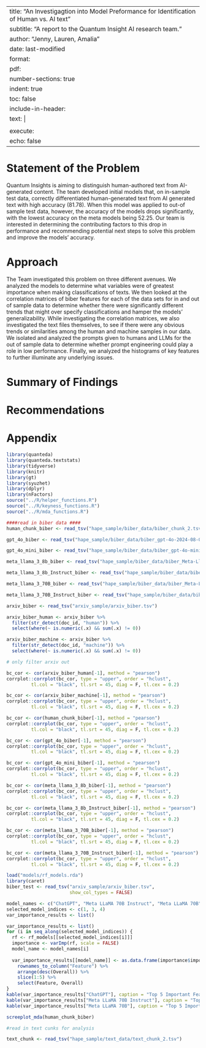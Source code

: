 
---
title: "An Investigagtion into Model Preformance for Identification of Human vs. AI text"
subtitle: "A report to the Quantum Insight AI research team."
author: "Jenny, Lauren, Amalia"
date: last-modified
format:
  pdf:
    number-sections: true
    indent: true
    toc: false
    include-in-header:
      text: |
        \addtokomafont{disposition}{\rmfamily}
execute:
  echo: false
---

# Statement of the Problem
Quantum Insights is aiming to distinguish human-authored text from AI-generated content. The team developed initial models that, on in-sample test data, correctly differentiated human-generated text from AI generated text with high accuracy ($81.78%-96.25%$). When this model was applied to out-of sample test data, however, the accuracy of the models drops significantly, with the lowest accuracy on the meta models being $52.25%$. Our team is interested in determining the contributing factors to this drop in performance and recommending potential next steps to solve this problem and improve the models' accuracy.

# Approach

The Team investigated this problem on three different avenues. We analyzed the models to determine what variables were of greatest importance when making classifications of texts. We then looked at the correlation matrices of biber features for each of the data sets for in and out of sample data to determine whether there were significantly different trends that might over specify classifications and hamper the models' generalizability. While investigating the correlation matrices, we also investigated the text files themselves, to see if there were any obvious trends or similarities among the human and machine samples in our data. We isolated and analyzed the prompts given to humans and LLMs for the out of sample data to determine whether prompt engineering could play a role in low performance. Finally, we analyzed the histograms of key features to further illuminate any underlying issues.


# Summary of Findings



# Recommendations



# Appendix

```{r, include=FALSE}
library(quanteda)
library(quanteda.textstats)
library(tidyverse)
library(knitr)
library(gt)
library(syuzhet)
library(dplyr)
library(nFactors)
source("../R/helper_functions.R")
source("../R/keyness_functions.R")
source("../R/mda_functions.R")

```


```{r, include = FALSE}
####read in biber data ####
human_chunk_biber <- read_tsv("hape_sample/biber_data/biber_chunk_2.tsv")

gpt_4o_biber <- read_tsv("hape_sample/biber_data/biber_gpt-4o-2024-08-06.tsv")

gpt_4o_mini_biber <- read_tsv("hape_sample/biber_data/biber_gpt-4o-mini-2024-07-18.tsv")

meta_llama_3_8b_biber <- read_tsv("hape_sample/biber_data/biber_Meta-Llama-3-8B.tsv")

meta_llama_3_8b_Instruct_biber <- read_tsv("hape_sample/biber_data/biber_Meta-Llama-3-8B-Instruct.tsv")

meta_llama_3_70B_biber <- read_tsv("hape_sample/biber_data/biber_Meta-Llama-3-70B.tsv")

meta_llama_3_70B_Instruct_biber <- read_tsv("hape_sample/biber_data/biber_Meta-Llama-3-70B-Instruct.tsv")

arxiv_biber <- read_tsv("arxiv_sample/arxiv_biber.tsv")
```

```{r}

arxiv_biber_human <- arxiv_biber %>% 
  filter(str_detect(doc_id, "human")) %>%
  select(where(~ is.numeric(.x) && sum(.x) != 0))

arxiv_biber_machine <- arxiv_biber %>% 
  filter(str_detect(doc_id, "machine")) %>%
  select(where(~ is.numeric(.x) && sum(.x) != 0))

# only filter arxiv out 

```

```{r, fig.cap="Correlation Matrix of Out-Sample Human", out.height = "30%"}
bc_cor <- cor(arxiv_biber_human[-1], method = "pearson")
corrplot::corrplot(bc_cor, type = "upper", order = "hclust", 
         tl.col = "black", tl.srt = 45, diag = F, tl.cex = 0.2)
```
```{r, fig.cap="Correlation Matrix of Out-Sample Machine", out.height = "30%"}
bc_cor <- cor(arxiv_biber_machine[-1], method = "pearson")
corrplot::corrplot(bc_cor, type = "upper", order = "hclust", 
         tl.col = "black", tl.srt = 45, diag = F, tl.cex = 0.2)
```

```{r, fig.cap="Correlation Matrix of In-Sample Human", out.height = "30%"}
bc_cor <- cor(human_chunk_biber[-1], method = "pearson")
corrplot::corrplot(bc_cor, type = "upper", order = "hclust", 
         tl.col = "black", tl.srt = 45, diag = F, tl.cex = 0.2)
```
```{r, fig.cap="Correlation Matrix of In-Sample GPT 4o", out.height = "30%"}
bc_cor <- cor(gpt_4o_biber[-1], method = "pearson")
corrplot::corrplot(bc_cor, type = "upper", order = "hclust", 
         tl.col = "black", tl.srt = 45, diag = F, tl.cex = 0.2)
```

```{r, fig.cap="Correlation Matrix of In-Sample GPT 4o Mini", out.height = "30%"}
bc_cor <- cor(gpt_4o_mini_biber[-1], method = "pearson")
corrplot::corrplot(bc_cor, type = "upper", order = "hclust", 
         tl.col = "black", tl.srt = 45, diag = F, tl.cex = 0.2)
```
```{r, fig.cap="Correlation Matrix of In-Sample Meta 8B", out.height = "30%"}
bc_cor <- cor(meta_llama_3_8b_biber[-1], method = "pearson")
corrplot::corrplot(bc_cor, type = "upper", order = "hclust", 
         tl.col = "black", tl.srt = 45, diag = F, tl.cex = 0.2)
```
```{r, fig.cap="Correlation Matrix of In-Sample Meta 8B Instruct", out.height = "30%"}
bc_cor <- cor(meta_llama_3_8b_Instruct_biber[-1], method = "pearson")
corrplot::corrplot(bc_cor, type = "upper", order = "hclust", 
         tl.col = "black", tl.srt = 45, diag = F, tl.cex = 0.2)
```
```{r, fig.cap="Correlation Matrix of In-Sample Meta 70B", out.height = "30%"}
bc_cor <- cor(meta_llama_3_70B_biber[-1], method = "pearson")
corrplot::corrplot(bc_cor, type = "upper", order = "hclust", 
         tl.col = "black", tl.srt = 45, diag = F, tl.cex = 0.2)
```
```{r, fig.cap="Correlation Matrix of In-Sample Meta 70B Instruct", out.height = "30%"}
bc_cor <- cor(meta_llama_3_70B_Instruct_biber[-1], method = "pearson")
corrplot::corrplot(bc_cor, type = "upper", order = "hclust", 
         tl.col = "black", tl.srt = 45, diag = F, tl.cex = 0.2)
```

```{r}
load("models/rf_models.rda")
library(caret)
biber_test <- read_tsv("arxiv_sample/arxiv_biber.tsv", 
                       show_col_types = FALSE)

model_names <- c("ChatGPT", "Meta LLaMA 70B Instruct", "Meta LLaMA 70B")
selected_model_indices <- c(1, 3, 4)  
var_importance_results <- list()

var_importance_results <- list()
for (i in seq_along(selected_model_indices)) {
  rf <- rf_models[[selected_model_indices[i]]]
  importance <- varImp(rf, scale = FALSE)
  model_name <- model_names[i]
  
  var_importance_results[[model_name]] <- as.data.frame(importance$importance) %>%
    rownames_to_column("Feature") %>%
    arrange(desc(Overall)) %>%
    slice(1:5) %>%
    select(Feature, Overall)
}
kable(var_importance_results["ChatGPT"], caption = "Top 5 Important Features for ChatGPT")
kable(var_importance_results["Meta LLaMA 70B Instruct"], caption = "Top 5 Important Features for Meta LLaMA 70B  Instruct")
kable(var_importance_results["Meta LLaMA 70B"], caption = "Top 5 Important Features for Meta LLaMA 70B")
```

```{r}
screeplot_mda(human_chunk_biber)
```


```{r, include=FALSE}
#read in text cunks for analysis

text_chunk <- read_tsv("hape_sample/text_data/text_chunk_2.tsv")

```
